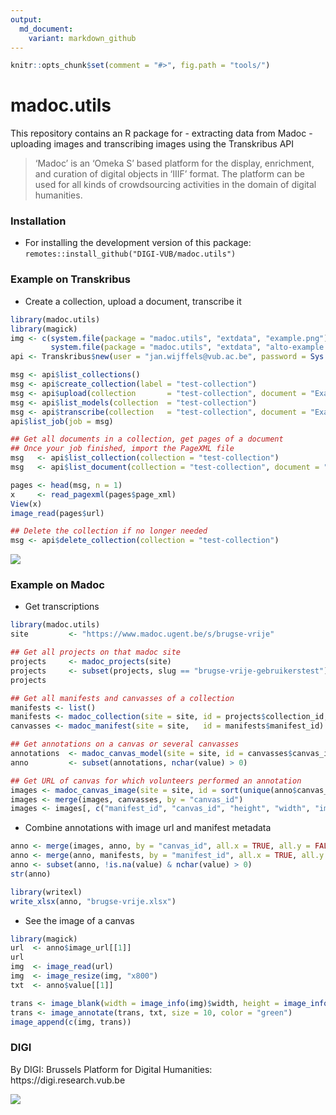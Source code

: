 ```yaml
---
output:
  md_document:
    variant: markdown_github
---
```


```r
knitr::opts_chunk$set(comment = "#>", fig.path = "tools/")
```

# madoc.utils

This repository contains an R package for 
  - extracting data from Madoc
  - uploading images and transcribing images using the Transkribus API

> 'Madoc' is an 'Omeka S' based platform for the display, enrichment, and curation of digital objects in  'IIIF' format. The platform can be used for all kinds of crowdsourcing activities in the domain of digital humanities.

### Installation

- For installing the development version of this package: `remotes::install_github("DIGI-VUB/madoc.utils")`

### Example on Transkribus

- Create a collection, upload a document, transcribe it

```r
library(madoc.utils)
library(magick)
img <- c(system.file(package = "madoc.utils", "extdata", "example.png"),
         system.file(package = "madoc.utils", "extdata", "alto-example.jpg"))
api <- Transkribus$new(user = "jan.wijffels@vub.ac.be", password = Sys.getenv("TRANSKRIBUS_PWD"))

msg <- api$list_collections()
msg <- api$create_collection(label = "test-collection")
msg <- api$upload(collection       = "test-collection", document = "Example document", data = img)
msg <- api$list_models(collection  = "test-collection")
msg <- api$transcribe(collection   = "test-collection", document = "Example document", page = 1, model = "IJsberg", dictionary = "Combined_Dutch_Model_M1.dict")
api$list_job(job = msg)

## Get all documents in a collection, get pages of a document
## Once your job finished, import the PageXML file  
msg   <- api$list_collection(collection = "test-collection")
msg   <- api$list_document(collection = "test-collection", document = "Example document")

pages <- head(msg, n = 1)
x     <- read_pagexml(pages$page_xml) 
View(x)
image_read(pages$url)

## Delete the collection if no longer needed
msg <- api$delete_collection(collection = "test-collection")
```

![](tools/img-example-2.png)

### Example on Madoc

- Get transcriptions

```r
library(madoc.utils)
site         <- "https://www.madoc.ugent.be/s/brugse-vrije"

## Get all projects on that madoc site
projects     <- madoc_projects(site)
projects     <- subset(projects, slug == "brugse-vrije-gebruikerstest")
projects

## Get all manifests and canvasses of a collection
manifests <- list()
manifests <- madoc_collection(site = site, id = projects$collection_id, tidy_metadata = TRUE)
canvasses <- madoc_manifest(site = site,   id = manifests$manifest_id)

## Get annotations on a canvas or several canvasses
annotations  <- madoc_canvas_model(site = site, id = canvasses$canvas_id)
anno         <- subset(annotations, nchar(value) > 0)

## Get URL of canvas for which volunteers performed an annotation
images <- madoc_canvas_image(site = site, id = sort(unique(anno$canvas_id)))
images <- merge(images, canvasses, by = "canvas_id")
images <- images[, c("manifest_id", "canvas_id", "height", "width", "image_url")]
```

- Combine annotations with image url and manifest metadata

```r
anno <- merge(images, anno, by = "canvas_id", all.x = TRUE, all.y = FALSE)
anno <- merge(anno, manifests, by = "manifest_id", all.x = TRUE, all.y = FALSE, suffixes = c("", "_manifest"))
anno <- subset(anno, !is.na(value) & nchar(value) > 0)
str(anno)

library(writexl)
write_xlsx(anno, "brugse-vrije.xlsx")
```

- See the image of a canvas

```r
library(magick)
url  <- anno$image_url[[1]]
url
img  <- image_read(url)
img  <- image_resize(img, "x800")
txt  <- anno$value[[1]]

trans <- image_blank(width = image_info(img)$width, height = image_info(img)$height)
trans <- image_annotate(trans, txt, size = 10, color = "green")
image_append(c(img, trans))
```


### DIGI

By DIGI: Brussels Platform for Digital Humanities: https://digi.research.vub.be

![](tools/logo.png)

